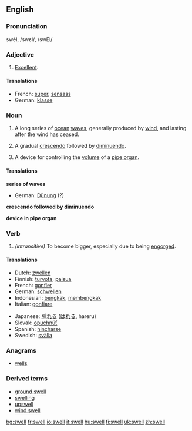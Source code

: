 ==English==

===Pronunciation===
swĕl, /swεl/, /swEl/

===Adjective===
{{en-ad2|'''swell'''|-|-}}

# {{informal}} [[Excellent]].

====Translations====
*French: [[super#French|super]], [[sensass]]
*German: [[klasse]]

===Noun===
{{en-noun|swell|swells}}

#A long series of [[ocean]] [[wave]]s, generally produced by [[wind]], and lasting after the wind has ceased.
# {{music}} A gradual [[crescendo]] followed by [[diminuendo]].
# {{music}} A device for controlling the [[volume]] of a [[pipe organ]].

====Translations====
'''series of waves'''
{{top}}
*German: [[Dünung]] {{f}} (?)
{{mid}}
{{bottom}}
 
'''crescendo followed by diminuendo'''
{{top}}
{{mid}}
{{bottom}}
 
'''device in pipe organ'''
{{top}}
{{mid}}
{{bottom}}
 

===Verb===
{{irregverb|'''to swell'''|'''[[swells]]'''|'''[[swelled]]'''|'''[[swollen]] '''or''' [[swelled]]'''|'''[[swelling]]'''}}

#''(intransitive)'' To become bigger, especially due to being [[engorge]]d.

====Translations====
{{top}}
*Dutch: [[zwellen]]
*Finnish: [[turvota]], [[paisua]]
*French: [[gonfler]]
*German: [[schwellen]]
*Indonesian: [[bengkak]], [[bengkak|membengkak]]
*Italian: [[gonfiare]]
{{mid}}
*Japanese: [[腫れる]] ([[はれる]], hareru)
*Slovak: [[opuchnúť]]
*Spanish: [[hincharse]]
*Swedish: [[svälla]]
{{bottom}}

===Anagrams===
*[[wells]]

===Derived terms===
*[[ground swell]]
*[[swelling]]
*[[upswell]]
*[[wind swell]]

[[bg:swell]]
[[fr:swell]]
[[io:swell]]
[[it:swell]]
[[hu:swell]]
[[fi:swell]]
[[uk:swell]]
[[zh:swell]]